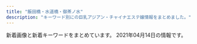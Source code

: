 ```yaml
---
title: "飯田橋・水道橋・御茶ノ水"
description: "キーワード別にの巨乳アジアン・チャイナエステ嬢情報をまとめました。"
---
```


新着画像と新着キーワードをまとめています。
2021年04月14日の情報です。

<DmmAffiliateIns />
<KeywordTable
  shops={
    [
    {
        "name": "\u30a2\u30ed\u30de\u30e9\u30c3\u30ad\u30fc",
        "keywords": {},
        "station": "\u5c0f\u5ddd\u753a\u99c5B4",
        "img_links": [
            "https://i2.wp.com/aromalucky.xyz/wp-content/uploads/2017/12/03-1.jpg",
            "https://i1.wp.com/aromalucky.xyz/wp-content/uploads/2019/10/20.jpg",
            "https://i2.wp.com/aromalucky.xyz/wp-content/uploads/2019/04/14.jpg",
            "https://i2.wp.com/aromalucky.xyz/wp-content/uploads/2017/12/02.jpg",
            "https://i2.wp.com/aromalucky.xyz/wp-content/uploads/2019/04/12.jpg",
            "https://i0.wp.com/aromalucky.xyz/wp-content/uploads/2019/05/02.png",
            "https://i2.wp.com/aromalucky.xyz/wp-content/uploads/2017/12/08.jpg",
            "https://i2.wp.com/aromalucky.xyz/wp-content/uploads/2019/05/03.png",
            "https://i1.wp.com/aromalucky.xyz/wp-content/uploads/2019/05/16.jpg",
            "https://i1.wp.com/aromalucky.xyz/wp-content/uploads/2017/12/04-1.jpg",
            "https://i0.wp.com/aromalucky.xyz/wp-content/uploads/2019/04/13.jpg",
            "https://i0.wp.com/aromalucky.xyz/wp-content/uploads/2019/05/15.jpg",
            "https://i2.wp.com/aromalucky.xyz/wp-content/uploads/2020/09/21.jpg",
            "https://i0.wp.com/aromalucky.xyz/wp-content/uploads/2017/12/05-1.jpg",
            "http://aromalucky.xyz/wp-content/uploads/2019/05/01_02.png"
        ],
        "url": "http://aromalucky.xyz/"
    },
    {
        "url": "http://jinbocho.xyz/",
        "img_links": [
            "http://jinbocho.xyz/images/g7.jpg",
            "http://jinbocho.xyz/images/r2.jpg",
            "http://jinbocho.xyz/images/g1.jpg",
            "http://jinbocho.xyz/images/g9.jpg",
            "http://jinbocho.xyz/images/a5.jpg",
            "http://jinbocho.xyz/images/g8.jpg",
            "http://jinbocho.xyz/images/r6.jpg",
            "http://jinbocho.xyz/images/zi.png",
            "http://jinbocho.xyz/images/new-tit3.png",
            "http://jinbocho.xyz/images/a2.jpg",
            "http://jinbocho.xyz/images/mobile.png",
            "http://jinbocho.xyz/images/left3.png",
            "http://jinbocho.xyz/images/top1.jpg",
            "http://jinbocho.xyz/images/r1.jpg",
            "http://jinbocho.xyz/images/g10.jpg",
            "http://jinbocho.xyz/images/yuki.jpg",
            "http://jinbocho.xyz/images/face.png",
            "http://jinbocho.xyz/images/a1.jpg",
            "http://jinbocho.xyz/images/g0.jpg",
            "http://jinbocho.xyz/images/gr.jpg",
            "http://jinbocho.xyz/images/gb01.png",
            "http://jinbocho.xyz/images/r3.jpg",
            "http://jinbocho.xyz/images/r5.jpg",
            "http://jinbocho.xyz/images/mika.jpg",
            "http://jinbocho.xyz/images/a3.jpg",
            "http://jinbocho.xyz/images/a4.jpg",
            "http://jinbocho.xyz/images/s_staff.png",
            "http://jinbocho.xyz/images/haru.jpg",
            "http://jinbocho.xyz/images/r4.jpg",
            "http://jinbocho.xyz/images/g2.jpg",
            "http://jinbocho.xyz/images/new-tit.png",
            "http://jinbocho.xyz/images/yuk.jpg",
            "http://jinbocho.xyz/images/miki.jpg",
            "http://jinbocho.xyz/images/top2.jpg"
        ],
        "name": "\u306f\u306a\u3073",
        "keywords": {},
        "station": "\u795e\u4fdd\u753a\u99c5A5\u51fa\u53e3"
    },
    {
        "name": "\u30e9\u30d4\u30b9",
        "keywords": {
            "C": 7
        },
        "url": "http://rapisu.tokyo/",
        "img_links": [
            "http://rapisu.tokyo/images/top.png",
            "http://rapisu.tokyo/images/flash.jpg",
            "http://rapisu.tokyo/images/mobile.png",
            "http://rapisu.tokyo/images/r3.jpg",
            "http://rapisu.tokyo/images/r1.jpg",
            "http://rapisu.tokyo/images/flash1.jpg",
            "http://rapisu.tokyo/images/zi_staff.png",
            "http://rapisu.tokyo/images/g0.jpg",
            "http://rapisu.tokyo/images/meihui.jpg",
            "http://rapisu.tokyo/images/mika.jpg",
            "http://rapisu.tokyo/images/end.png",
            "http://rapisu.tokyo/images/tiao.png",
            "http://rapisu.tokyo/images/r2.jpg"
        ],
        "station": "\u795e\u4fdd\u753a\u99c5A7\u51fa\u53e3"
    },
    {
        "keywords": {
            "85": 21,
            "D": 35,
            "84": 7,
            "87": 7,
            "C": 20,
            "86": 7
        },
        "img_links": [
            "http://yu.xyz.mn/photos/sites/91/2019/12/2019122901424384.jpg",
            "http://yu.xyz.mn/images/s_news.jpg",
            "http://yu.xyz.mn/photos/sites/91/2019/12/2019122702252767.jpg",
            "http://yu.xyz.mn/images/s_staff.jpg",
            "http://yu.xyz.mn/images/room3.jpg",
            "http://yu.xyz.mn/images/s_shedule.jpg",
            "http://yu.xyz.mn/images/ac6.jpg",
            "http://yu.xyz.mn/images/ac1.jpg",
            "http://yu.xyz.mn/photos/sites/91/2020/02/2020022305370017.jpg",
            "http://yu.xyz.mn/images/ac3.jpg",
            "http://yu.xyz.mn/images/top.jpg",
            "http://yu.xyz.mn/photos/sites/91/2021/01/2021012205451889.jpg",
            "http://yu.xyz.mn/images/ac4.jpg",
            "http://yu.xyz.mn/images/room2.jpg",
            "http://yu.xyz.mn/images/ac2.jpg",
            "http://yu.xyz.mn/photos/sites/91/2020/04/2020040807282190.jpg",
            "http://yu.xyz.mn/images/mobile.jpg",
            "http://yu.xyz.mn/images/room4.jpg",
            "http://yu.xyz.mn/photos/sites/91/2019/12/2019122702252691.jpg",
            "http://yu.xyz.mn/images/room1.jpg",
            "http://yu.xyz.mn/images/ac5.jpg"
        ],
        "station": "JR\u6c34\u9053\u6a4b\u99c5\u897f\u53e3",
        "url": "http://yu.xyz.mn/",
        "name": "\u60a0 \u3086\u3046"
    },
    {
        "url": "https://suidobashi-mensesthe.com/",
        "img_links": [
            "https://suidobashi-mensesthe.com/images/flower.png",
            "https://suidobashi-mensesthe.com/room/3-l.jpg",
            "https://suidobashi-mensesthe.com/room/5-s.jpg",
            "https://suidobashi-mensesthe.com/staff/1.jpg",
            "https://suidobashi-mensesthe.com/staff/midori-s1.jpg",
            "https://suidobashi-mensesthe.com/icon/twitter.png",
            "https://suidobashi-mensesthe.com/staff/yui-l1.jpg",
            "https://suidobashi-mensesthe.com/room/4-l.jpg",
            "https://suidobashi-mensesthe.com/room/3-s.jpg",
            "https://suidobashi-mensesthe.com/staff/midori-l3.jpg",
            "https://suidobashi-mensesthe.com/room/2-l.jpg",
            "https://suidobashi-mensesthe.com/images/prin-video2.jpg",
            "https://suidobashi-mensesthe.com/room/2-s.jpg",
            "https://suidobashi-mensesthe.com/staff/4.jpg",
            "https://suidobashi-mensesthe.com/room/6-l.jpg",
            "https://suidobashi-mensesthe.com/room/1-s.jpg",
            "https://suidobashi-mensesthe.com/room/1-l.jpg",
            "https://suidobashi-mensesthe.com/staff/0.jpg",
            "https://suidobashi-mensesthe.com/button/staff.png",
            "https://suidobashi-mensesthe.com/room/esthe2.jpg",
            "https://suidobashi-mensesthe.com/room/5-l.jpg",
            "https://suidobashi-mensesthe.com/room/6-s.jpg",
            "https://suidobashi-mensesthe.com/staff/yui-s2.jpg",
            "https://suidobashi-mensesthe.com/images/main-sp.jpg",
            "https://suidobashi-mensesthe.com/staff/5.jpg",
            "https://suidobashi-mensesthe.com/images/main1.jpg",
            "https://suidobashi-mensesthe.com/button/home.png",
            "https://suidobashi-mensesthe.com/images/footer-l.png",
            "https://suidobashi-mensesthe.com/staff/midori-s3.jpg",
            "https://suidobashi-mensesthe.com/staff/yui-l2.jpg",
            "https://suidobashi-mensesthe.com/staff/midori-l1.jpg",
            "https://suidobashi-mensesthe.com/images/footer-r.png",
            "https://suidobashi-mensesthe.com/staff/yui-l3.jpg",
            "https://suidobashi-mensesthe.com/staff/3.jpg",
            "https://suidobashi-mensesthe.com/images/header3.png",
            "https://suidobashi-mensesthe.com/room/4-s.jpg",
            "https://suidobashi-mensesthe.com/staff/midori-s2.jpg",
            "https://suidobashi-mensesthe.com/room/esthe1.jpg",
            "https://suidobashi-mensesthe.com/button/blog.png",
            "https://suidobashi-mensesthe.com/images/covit19.jpg",
            "https://suidobashi-mensesthe.com/images/clear.png",
            "https://suidobashi-mensesthe.com/icon/google_plus.png",
            "https://suidobashi-mensesthe.com/staff/2.jpg",
            "https://suidobashi-mensesthe.com/staff/yui-s3.jpg",
            "https://suidobashi-mensesthe.com/room/esthe3.jpg",
            "https://suidobashi-mensesthe.com/staff/yui-s1.jpg",
            "https://suidobashi-mensesthe.com/icon/facebook.png",
            "https://suidobashi-mensesthe.com/icon/line.png",
            "https://suidobashi-mensesthe.com/staff/6.jpg",
            "https://suidobashi-mensesthe.com/staff/midori-l2.jpg",
            "https://suidobashi-mensesthe.com/images/qrcode.png"
        ],
        "station": "JR\u6c34\u9053\u6a4b\u99c5\u897f\u53e3",
        "name": "\u30d7\u30ea\u30f3",
        "keywords": {}
    },
    {
        "url": "https://izumi-esthe.tokyo/",
        "name": "\u7652\u3057\u306e\u6cc9",
        "station": "\u5c0f\u5ddd\u753a\u99c5B5\u51fa\u53e3",
        "keywords": {},
        "img_links": []
    },
    {
        "img_links": [
            "http://sln-relax.com/scdl/staff/10081.jpg",
            "http://sln-relax.com/scdl/staff/10051.jpg",
            "http://sln-relax.com/pic/topimg3.jpg",
            "http://sln-relax.com/i/files/girl02.jpg",
            "http://sln-relax.com/img/ttl_concept.jpg",
            "http://sln-relax.com/img/ttl_mobile.jpg",
            "http://sln-relax.com/scdl/staff/10061.jpg",
            "http://sln-relax.com/pic/topimg2.jpg",
            "http://sln-relax.com/scdl/staff/10031.jpg",
            "http://sln-relax.com/scdl/staff/10071.jpg",
            "http://sln-relax.com/img/ttl_tnew.jpg",
            "http://sln-relax.com/pic/topimg1.jpg",
            "http://sln-relax.com/scdl/staff/10041.jpg",
            "http://sln-relax.com/i/files/homeimg.jpg",
            "http://sln-relax.com/scdl/staff/10011.jpg",
            "http://sln-relax.com/img/ttl_rec.jpg",
            "http://sln-relax.com/pic/head.png",
            "http://sln-relax.com/img/ttl_staff.png",
            "http://sln-relax.com/i/files/girl01.jpg",
            "http://sln-relax.com/img/att.jpg",
            "http://sln-relax.com/scdl/staff/10021.jpg"
        ],
        "name": "Lime",
        "keywords": {
            "C": 17
        },
        "station": "JR\u6c34\u9053\u6a4b\u99c5\u897f\u53e3",
        "url": "http://sln-relax.com/"
    },
    {
        "url": "https://raku-relax.tokyo/",
        "name": "\u697d\u697d",
        "station": "\u725b\u8fbc\u795e\u697d\u5742\u99c5A2\u51fa\u53e3",
        "keywords": {
            "C": 19,
            "D": 15,
            "E": 6
        },
        "img_links": [
            "https://raku-relax.tokyo/wp-content/uploads/2020/01/y45a121.jpg",
            "https://raku-relax.tokyo/wp-content/themes/este/img/2.jpg",
            "https://raku-relax.tokyo/wp-content/uploads/2020/01/897sarakura.jpg",
            "https://raku-relax.tokyo/wp-content/themes/este/img/tel02.png",
            "https://raku-relax.tokyo/wp-content/uploads/2021/01/1211rakura.jpg",
            "https://raku-relax.tokyo/wp-content/themes/este/img/4.jpg",
            "https://raku-relax.tokyo/wp-content/themes/este/img/top-img05.png",
            "https://raku-relax.tokyo/wp-content/uploads/2018/12/4567rakura.jpg",
            "https://raku-relax.tokyo/wp-content/uploads/2020/04/siuaytfsa.jpg",
            "https://raku-relax.tokyo/wp-content/themes/este/img/top-img03.png",
            "https://raku-relax.tokyo/wp-content/uploads/2020/11/9897621rakura.jpg",
            "https://raku-relax.tokyo/wp-content/uploads/2020/10/ertyurakura.jpg",
            "https://raku-relax.tokyo/wp-content/themes/este/img/1.jpg",
            "https://raku-relax.tokyo/wp-content/themes/este/img/top-img02.png",
            "https://raku-relax.tokyo/wp-content/uploads/2020/10/28917rakura.jpg",
            "https://raku-relax.tokyo/wp-content/themes/este/img/top-img04.png",
            "https://raku-relax.tokyo/wp-content/uploads/2021/04/98976890rakura.jpg",
            "https://raku-relax.tokyo/wp-content/themes/este/img/tel03.png",
            "https://raku-relax.tokyo/wp-content/themes/este/img/top-img01.png",
            "https://raku-relax.tokyo/wp-content/uploads/2020/04/1234sertdyf.jpg",
            "https://raku-relax.tokyo/wp-content/uploads/2018/12/satfuygihoj.jpg",
            "https://raku-relax.tokyo/wp-content/themes/este/img/tel_footer.png",
            "https://raku-relax.tokyo/wp-content/themes/este/img/tel.png",
            "https://raku-relax.tokyo/wp-content/uploads/2020/11/oiuarakura.jpg",
            "https://raku-relax.tokyo/wp-content/themes/este/img/tel_header.png",
            "https://raku-relax.tokyo/wp-content/themes/este/img/3.jpg"
        ]
    },
    {
        "name": "\u307f\u3055\u304d",
        "url": "http://yiluioszn.xyz/",
        "keywords": {
            "86": 2,
            "C": 12,
            "85": 3,
            "D": 4
        },
        "img_links": [
            "http://yiluioszn.xyz/uploads/210310/1-2103101A442A7.jpg",
            "http://yiluioszn.xyz/templets/default/style/images/room3.jpg",
            "http://yiluioszn.xyz/uploads/210325/1-2103251PU0136.jpg",
            "http://yiluioszn.xyz/templets/default/style/images/room2.jpg",
            "http://yiluioszn.xyz/templets/default/style/images/s_news.png",
            "http://yiluioszn.xyz/templets/default/style/images/girl-z1.jpg",
            "http://yiluioszn.xyz/uploads/210310/1-2103101A42J48.jpg",
            "http://yiluioszn.xyz/uploads/210303/1-210303160206320.jpg",
            "http://yiluioszn.xyz/templets/default/style/images/room4.jpg",
            "http://yiluioszn.xyz/templets/default/style/images/s_service.png",
            "http://yiluioszn.xyz/uploads/210310/1-2103101A3543R.jpg",
            "http://yiluioszn.xyz/uploads/210310/1-2103101A92K03.jpg",
            "http://yiluioszn.xyz/templets/default/style/images/s_pick.png",
            "http://yiluioszn.xyz/templets/default/style/images/girl-z2.jpg",
            "http://yiluioszn.xyz/templets/default/style/images/top.png",
            "http://yiluioszn.xyz/templets/default/style/images/s_staff.png",
            "http://yiluioszn.xyz/templets/default/style/images/room1.jpg"
        ],
        "station": "JR\u6c34\u9053\u6a4b\u99c5\u6771\u53e3"
    },
    {
        "img_links": [],
        "url": "https://kira.uouono.com/",
        "name": "\u30ad\u30e9\u30e9",
        "station": "\u795e\u4fdd\u753a\u99c5A1\u51fa\u53e3",
        "keywords": {}
    },
    {
        "keywords": {
            "88": 4,
            "83": 8,
            "E": 4,
            "F": 6,
            "84": 4,
            "89": 6,
            "85": 6,
            "D": 18
        },
        "station": "JR\u6c34\u9053\u6a4b\u99c5\u6771\u53e3",
        "img_links": [
            "http://venus.tyo.cm/photos/sites/40/2020/09/2020090907201289.jpeg",
            "http://venus.tyo.cm/images/top.png",
            "http://venus.tyo.cm/images/spmainimg.jpg",
            "http://venus.tyo.cm/photos/sites/40/2020/08/2020083109075685.jpeg",
            "http://venus.tyo.cm/photos/sites/40/2020/08/2020083109075848.jpeg",
            "http://venus.tyo.cm/images/room4.jpg",
            "http://venus.tyo.cm/images/room6.jpg",
            "http://venus.tyo.cm/photos/sites/40/2020/08/2020083109075781.jpeg",
            "http://venus.tyo.cm/photos/sites/40/2020/10/202010021052282.jpeg",
            "http://venus.tyo.cm/images/pagetop.png",
            "http://venus.tyo.cm/photos/sites/40/2020/09/2020091012404045.jpeg",
            "http://venus.tyo.cm/images/room5.jpg",
            "http://venus.tyo.cm/images/room3.jpg",
            "http://venus.tyo.cm/images/room1.jpg",
            "http://venus.tyo.cm/images/mainimg.jpg",
            "http://venus.tyo.cm/photos/sites/40/2020/08/2020083109075883.jpeg",
            "http://venus.tyo.cm/images/room2.jpg",
            "http://venus.tyo.cm/photos/sites/40/2020/09/2020090907201348.jpeg",
            "http://venus.tyo.cm/photos/sites/40/2020/08/2020083109075912.jpeg",
            "http://venus.tyo.cm/photos/sites/40/2020/08/2020083109075581.jpeg",
            "http://venus.tyo.cm/photos/sites/40/2020/08/2020083109075784.jpeg"
        ],
        "url": "http://venus.tyo.cm/",
        "name": "\u30d3\u30fc\u30ca\u30b9"
    }
]
}
/>
<DmmAffiliateScript />
